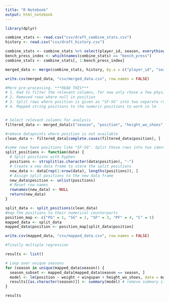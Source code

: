 ```yaml
---
title: "R Notebook"
output: html_notebook
---
```


```r
library(dplyr)

```

```r
combine_stats <- read.csv("csv/draft_combine_stats.csv")
history <- read.csv("csv/draft_history.csv")
```

```r
combine_stats <- combine_stats %>% select(player_id, season, everything())
bench_press_index <- which(names(combine_stats) == "bench_press")
combine_stats <- combine_stats[, 1:bench_press_index]
```

```r
merged_data <- merge(combine_stats, history, by.x = c("player_id", "season"), by.y = c("person_id", "season"))
```

```r
write.csv(merged_data, "csv/merged_data.csv", row.names = FALSE)
```

```r

#More pre-processing. ***READ THIS***
# 1. Had to filter the relevant columns, for now only chose a few physical attributes but could expand if needed
# 2. Removed rows where null in position
# 3. Split rows where position is given as "SF-SG" into two separate rows with positoin as "SF" and "SG"
# 4. Mapped string positions to the numeric positions to work in lm


# Select relevant columns for analysis
filtered_data <- merged_data[c("season", "position", "height_wo_shoes", "weight", "wingspan")]

#remove datapoints where position is not available
clean_data <- filtered_data[complete.cases(filtered_data$position), ]

#some rows have positions like "SF-SG". Split those rows into two identical rows except one row is "SF" and the other row is "SG"
split_positions <- function(data) {
  # Split positions with hyphen
  positions <- strsplit(as.character(data$position), "-")
  # Create a new data frame to store the split positions
  new_data <- data[rep(1:nrow(data), lengths(positions)), ]
  # Assign split positions to the new data frame
  new_data$position <- unlist(positions)
  # Reset row names
  rownames(new_data) <- NULL
  return(new_data)
}

split_data <- split_positions(clean_data)
#map the positions to their numerical counterparts
position_map <- c("PG" = 1, "SG" = 2, "SF" = 3, "PF" = 4, "C" = 5)
mapped_data <- split_data
mapped_data$position <- position_map[split_data$position]

```

```r
write.csv(mapped_data, "csv/mapped_data.csv", row.names = FALSE)
```

```r
#finally multiple regression

results <- list()

# Loop over unique seasons
for (season in unique(mapped_data$season)) {
  season_subset <- mapped_data[mapped_data$season == season, ]
  model <- lm(position ~ weight + wingspan + height_wo_shoes, data = mapped_data)
  results[[as.character(season)]] <- summary(model) # remove summary if needed
}

results
```
